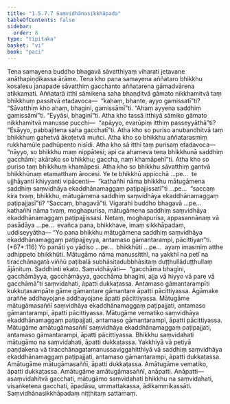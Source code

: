 ```yaml
---
title: "1.5.7.7 Saṃvidhānasikkhāpada"
tableOfContents: false
sidebar:
  order: 8
type: "tipitaka"
basket: "vi"
book: "paci"
---
```



<DynamicBreadcrumb />

<Division number="412" book="paci">

<Paragraph number="1235" book="paci">
Tena samayena buddho bhagavā sāvatthiyaṃ viharati jetavane anāthapiṇḍikassa ārāme. Tena kho pana samayena aññataro bhikkhu kosalesu janapade sāvatthiṃ gacchanto aññatarena gāmadvārena atikkamati. Aññatarā itthī sāmikena saha bhaṇḍitvā gāmato nikkhamitvā taṃ bhikkhuṃ passitvā etadavoca—  “kahaṃ, bhante, ayyo gamissatī”ti? “Sāvatthiṃ kho ahaṃ, bhagini, gamissāmī”ti. “Ahaṃ ayyena saddhiṃ gamissāmī”ti. “Eyyāsi, bhaginī”ti. Atha kho tassā itthiyā sāmiko gāmato nikkhamitvā manusse pucchi—  “apāyyo, evarūpiṃ itthiṃ passeyyāthā”ti? “Esāyyo, pabbajitena saha gacchatī”ti. Atha kho so puriso anubandhitvā taṃ bhikkhuṃ gahetvā ākoṭetvā muñci. Atha kho so bhikkhu aññatarasmiṃ rukkhamūle padhūpento nisīdi. Atha kho sā itthī taṃ purisaṃ etadavoca—  “nāyyo, so bhikkhu maṃ nippātesi; api ca ahameva tena bhikkhunā saddhiṃ gacchāmi; akārako so bhikkhu; gaccha, naṃ khamāpehī”ti. Atha kho so puriso taṃ bhikkhuṃ khamāpesi.
</Paragraph>

<Paragraph number="1236" book="paci">
Atha kho so bhikkhu sāvatthiṃ gantvā bhikkhūnaṃ etamatthaṃ ārocesi. Ye te bhikkhū appicchā …pe…  te ujjhāyanti khiyyanti vipācenti—  “kathañhi nāma bhikkhu mātugāmena saddhiṃ saṃvidhāya ekaddhānamaggaṃ paṭipajjissatī”ti …pe…  “saccaṃ kira tvaṃ, bhikkhu, mātugāmena saddhiṃ saṃvidhāya ekaddhānamaggaṃ paṭipajjasī”ti? “Saccaṃ, bhagavā”ti. Vigarahi buddho bhagavā …pe…  kathañhi nāma tvaṃ, moghapurisa, mātugāmena saddhiṃ saṃvidhāya ekaddhānamaggaṃ paṭipajjissasi. Netaṃ, moghapurisa, appasannānaṃ vā pasādāya …pe…  evañca pana, bhikkhave, imaṃ sikkhāpadaṃ, uddiseyyātha—
</Paragraph>

</Division>
<Division number="413" book="paci">

<Paragraph number="1237" book="paci">
<Emphasis>“Yo pana bhikkhu mātugāmena saddhiṃ saṃvidhāya ekaddhānamaggaṃ paṭipajjeyya, antamaso gāmantarampi, pācittiyan”</Emphasis>ti. (*67*:<Emphasis>116</Emphasis>)
</Paragraph>

</Division>
<Division number="414" book="paci">

<Paragraph number="1238" book="paci">
<Emphasis>Yo panā</Emphasis>ti yo yādiso …pe…  <Emphasis>bhikkhū</Emphasis>ti …pe…  ayaṃ imasmiṃ atthe adhippeto bhikkhūti.
</Paragraph>

<Paragraph number="1239" book="paci">
<Emphasis>Mātugāmo</Emphasis> nāma manussitthī, na yakkhī na petī na tiracchānagatā viññū paṭibalā subhāsitadubbhāsitaṃ duṭṭhullāduṭṭhullaṃ ājānituṃ.
</Paragraph>

<Paragraph number="1240" book="paci">
<Emphasis>Saddhin</Emphasis>ti ekato.
</Paragraph>

<Paragraph number="1241" book="paci">
<Emphasis>Saṃvidhāyā</Emphasis>ti—  “gacchāma bhagini, gacchāmāyya, gacchāmāyya, gacchāma bhagini, ajja vā hiyyo vā pare vā gacchāmā”ti saṃvidahati, āpatti dukkaṭassa.
</Paragraph>

<Paragraph number="1242" book="paci">
<Emphasis>Antamaso gāmantarampī</Emphasis>ti kukkuṭasampāte gāme gāmantare gāmantare āpatti pācittiyassa. Agāmake araññe addhayojane addhayojane āpatti pācittiyassa.
</Paragraph>

</Division>
<Division number="415" book="paci">

<Paragraph number="1243" book="paci">
Mātugāme mātugāmasaññī saṃvidhāya ekaddhānamaggaṃ paṭipajjati, antamaso gāmantarampi, āpatti pācittiyassa. Mātugāme vematiko saṃvidhāya ekaddhānamaggaṃ paṭipajjati, antamaso gāmantarampi, āpatti pācittiyassa. Mātugāme amātugāmasaññī saṃvidhāya ekaddhānamaggaṃ paṭipajjati, antamaso gāmantarampi, āpatti pācittiyassa.
</Paragraph>

<Paragraph number="1244" book="paci">
Bhikkhu saṃvidahati mātugāmo na saṃvidahati, āpatti dukkaṭassa. Yakkhiyā vā petiyā paṇḍakena vā tiracchānagatamanussaviggahitthiyā vā saddhiṃ saṃvidhāya ekaddhānamaggaṃ paṭipajjati, antamaso gāmantarampi, āpatti dukkaṭassa. Amātugāme mātugāmasaññī, āpatti dukkaṭassa. Amātugāme vematiko, āpatti dukkaṭassa. Amātugāme amātugāmasaññī, anāpatti.
</Paragraph>

</Division>
<Division number="416" book="paci">

<Paragraph number="1245" book="paci">
Anāpatti—  asaṃvidahitvā gacchati, mātugāmo saṃvidahati bhikkhu na saṃvidahati, visaṅketena gacchati, āpadāsu, ummattakassa, ādikammikassāti.

</Paragraph>
</Division>

<Paragraph number="1246" type="center" book="paci">
Saṃvidhānasikkhāpadaṃ niṭṭhitaṃ sattamaṃ.
</Paragraph>